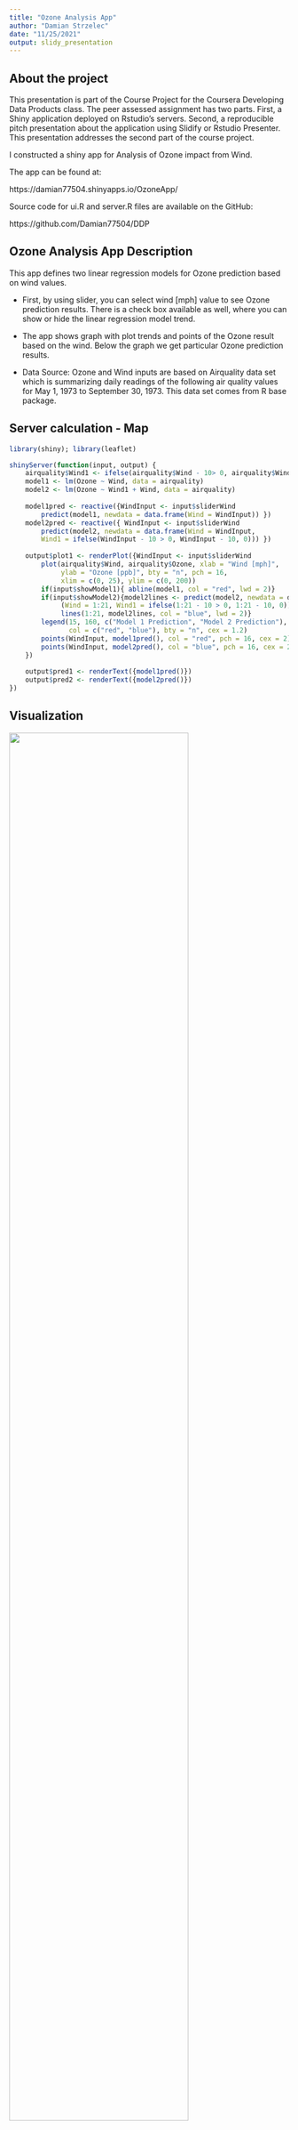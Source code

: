 ---
title: "Ozone Analysis App"
author: "Damian Strzelec"
date: "11/25/2021"
output: slidy_presentation
---

## About the project {.smaller}
This presentation is part of the Course Project for the Coursera Developing Data Products class. The peer assessed assignment has two parts. First, a Shiny application deployed on Rstudio's servers. Second, a reproducible pitch presentation about the application using Slidify or Rstudio Presenter. This presentation addresses the second part of the course project.

I constructed a shiny app for Analysis of Ozone impact from Wind.

The app can be found at:

https://damian77504.shinyapps.io/OzoneApp/

Source code for ui.R and server.R files are available on the GitHub:

https://github.com/Damian77504/DDP

## Ozone Analysis App Description

This app defines two linear regression models for Ozone prediction based on wind values. 

- First, by using slider, you can select wind [mph] value to see Ozone prediction results. 
There is a check box available as well, where you can show or hide the linear regression model trend. 

- The app shows graph with plot trends and points of the Ozone result based on the wind. Below the graph we get particular Ozone prediction results.

- Data Source: 
Ozone and Wind inputs are based on Airquality data set which is summarizing daily readings of the following air quality values for May 1, 1973 to September 30, 1973. This data set comes from R base package.


## Server calculation - Map
```{r echo = F, warning=FALSE}
library(shiny); library(leaflet)
```

```{r, size = 'tiny'}
shinyServer(function(input, output) {
    airquality$Wind1 <- ifelse(airquality$Wind - 10> 0, airquality$Wind - 10,0)
    model1 <- lm(Ozone ~ Wind, data = airquality)
    model2 <- lm(Ozone ~ Wind1 + Wind, data = airquality)
    
    model1pred <- reactive({WindInput <- input$sliderWind
        predict(model1, newdata = data.frame(Wind = WindInput)) })
    model2pred <- reactive({ WindInput <- input$sliderWind
        predict(model2, newdata = data.frame(Wind = WindInput,
        Wind1 = ifelse(WindInput - 10 > 0, WindInput - 10, 0))) })
    
    output$plot1 <- renderPlot({WindInput <- input$sliderWind
        plot(airquality$Wind, airquality$Ozone, xlab = "Wind [mph]",
             ylab = "Ozone [ppb]", bty = "n", pch = 16,
             xlim = c(0, 25), ylim = c(0, 200))
        if(input$showModel1){ abline(model1, col = "red", lwd = 2)}
        if(input$showModel2){model2lines <- predict(model2, newdata = data.frame
             (Wind = 1:21, Wind1 = ifelse(1:21 - 10 > 0, 1:21 - 10, 0)))
             lines(1:21, model2lines, col = "blue", lwd = 2)}
        legend(15, 160, c("Model 1 Prediction", "Model 2 Prediction"), pch = 16,
               col = c("red", "blue"), bty = "n", cex = 1.2)
        points(WindInput, model1pred(), col = "red", pch = 16, cex = 2)
        points(WindInput, model2pred(), col = "blue", pch = 16, cex = 2)
    })
    
    output$pred1 <- renderText({model1pred()})
    output$pred2 <- renderText({model2pred()})
}) 
```

## Visualization

![](graph.jpg){width=80% height=80%}